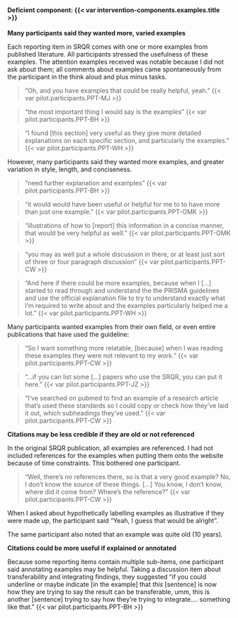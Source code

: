 #### Deficient component: {{< var intervention-components.examples.title >}}

**Many participants said they wanted more, varied examples**

Each reporting item in SRQR comes with one or more examples from published literature. All participants stressed the usefulness of these examples. The attention examples received was notable because I did not ask about them; all comments about examples came spontaneously from the participant in the think aloud and plus minus tasks. 

> "Oh, and you have examples that could be really helpful, yeah." {{< var pilot.participants.PPT-MJ >}}

> "the most important thing I would say is the examples" {{< var pilot.participants.PPT-BH >}}

> "I found [this section] very useful as they give more detailed explanations on each specific section, and particularly the examples." {{< var pilot.participants.PPT-WH >}}

However, many participants said they wanted more examples, and greater variation in style, length, and conciseness.

> "need further explanation and examples" {{< var pilot.participants.PPT-BH >}}

> "it would would have been useful or helpful for me to to have more than just one example." {{< var pilot.participants.PPT-OMK >}}

> "illustrations of how to [report] this information in a concise manner, that would be very helpful as well." {{< var pilot.participants.PPT-OMK >}}

> "you may as well put a whole discussion in there, or at least just sort of three or four paragraph discussion" {{< var pilot.participants.PPT-CW >}}

> "And here if there could be more examples, because when I [...] started to read through and understand the the PRISMA guidelines and use the official explanation file to try to understand exactly what I'm required to write about and the examples particularly helped me a lot." {{< var pilot.participants.PPT-WH >}}

Many participants wanted examples from their own field, or even entire publications that have used the guideline:

> "So I want something more relatable, [because] when I was reading these examples they were not relevant to my work." {{< var pilot.participants.PPT-CW >}}

> "...if you can list some [...] papers who use the SRQR, you can put it here." {{< var pilot.participants.PPT-JZ >}}

> "I've searched on pubmed to find an example of a research article that's used these standards so I could copy or check how they've laid it out, which subheadings they've used." {{< var pilot.participants.PPT-CW >}}

**Citations may be less credible if they are old or not referenced**

In the original SRQR publication, all examples are referenced. I had not included references for the examples when putting them onto the website because of time constraints. This bothered one participant.

> "Well, there's no references there, so is that a very good example? No, I don't know the source of these things. [...] You know, I don't know, where did it come from? Where's the reference?" {{< var pilot.participants.PPT-CW >}}

When I asked about hypothetically labelling examples as illustrative if they were made up, the participant said "Yeah, I guess that would be alright". 

The same participant also noted that an example was quite old (10 years). 

**Citations could be more useful if explained or annotated**

Because some reporting items contain multiple sub-items, one participant said annotating examples may be helpful. Taking a discussion item about transferability and integrating findings, they suggested "if you could underline or maybe indicate [in the example] that _this_ [sentence] is now how they are trying to say the result can be transferable, umm, this is another [sentence] trying to say how they're trying to integrate.... something like that." {{< var pilot.participants.PPT-BH >}}

